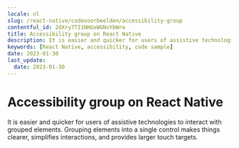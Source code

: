 ```yaml
---
locale: nl
slug: /react-native/codevoorbeelden/accessibility-group
contentful_id: 2dXry7TI1NHUxWGNvYbWre
title: Accessibility group on React Native
description: It is easier and quicker for users of assistive technologies to interact with grouped elements.
keywords: [React Native, accessibility, code sample]
date: 2023-01-30
last_update:
  date: 2023-01-30
---
```


# Accessibility group on React Native

It is easier and quicker for users of assistive technologies to interact with grouped elements. Grouping elements into a single control makes things clearer, simplifies interactions, and provides larger touch targets.

<CodeSample id="accessibility-group" framework="react-native" locale="nl"/>
